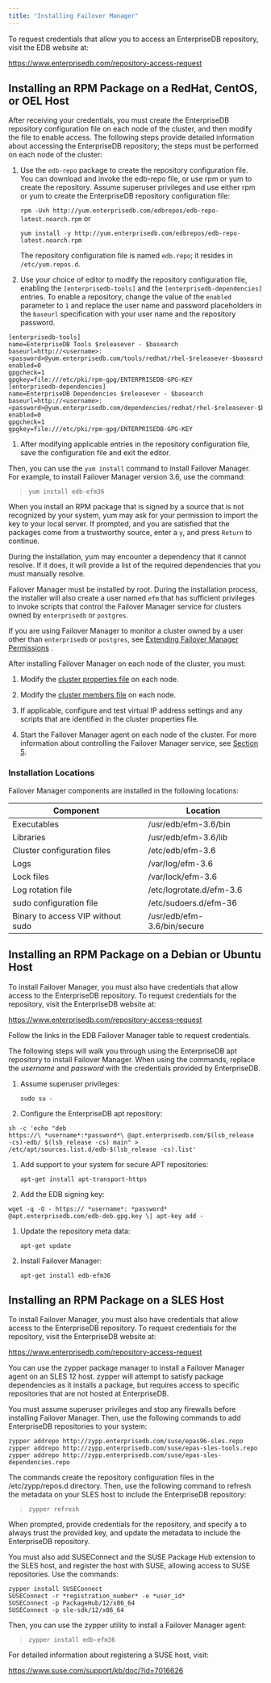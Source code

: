 ```yaml
---
title: "Installing Failover Manager"
---
```


<div id="installing_efm" class="registered_link"></div>

To request credentials that allow you to access an EnterpriseDB repository, visit the EDB website at:

<https://www.enterprisedb.com/repository-access-request>

<div id="linux_installation" class="registered_link"></div>

## Installing an RPM Package on a RedHat, CentOS, or OEL Host

After receiving your credentials, you must create the EnterpriseDB repository configuration file on each node of the cluster, and then modify the file to enable access. The following steps provide detailed information about accessing the EnterpriseDB repository; the steps must be performed on each node of the cluster:

1.  Use the `edb-repo` package to create the repository configuration file. You can download and invoke the edb-repo file, or use rpm or yum to create the repository. Assume superuser privileges and use either rpm or yum to create the EnterpriseDB repository configuration file:

    `rpm -Uvh http://yum.enterprisedb.com/edbrepos/edb-repo-latest.noarch.rpm` or

    `yum install -y http://yum.enterprisedb.com/edbrepos/edb-repo-latest.noarch.rpm`

    The repository configuration file is named `edb.repo`; it resides in `/etc/yum.repos.d`.

2.  Use your choice of editor to modify the repository configuration file, enabling the `[enterprisedb-tools]` and the `[enterprisedb-dependencies]` entries. To enable a repository, change the value of the `enabled` parameter to `1` and replace the user name and password placeholders in the `baseurl` specification with your user name and the repository password.

<!-- -->

```
[enterprisedb-tools]
name=EnterpriseDB Tools $releasever - $basearch
baseurl=http://<username>:<password>@yum.enterprisedb.com/tools/redhat/rhel-$releasever-$basearch
enabled=0
gpgcheck=1
gpgkey=file:///etc/pki/rpm-gpg/ENTERPRISEDB-GPG-KEY
[enterprisedb-dependencies]
name=EnterpriseDB Dependencies $releasever - $basearch
baseurl=http://<username>:<password>@yum.enterprisedb.com/dependencies/redhat/rhel-$releasever-$basearch
enabled=0
gpgcheck=1
gpgkey=file:///etc/pki/rpm-gpg/ENTERPRISEDB-GPG-KEY
```

1.  After modifying applicable entries in the repository configuration file, save the configuration file and exit the editor.

Then, you can use the `yum install` command to install Failover Manager. For example, to install Failover Manager version 3.6, use the command:

> `yum install edb-efm36`

When you install an RPM package that is signed by a source that is not recognized by your system, yum may ask for your permission to import the key to your local server. If prompted, and you are satisfied that the packages come from a trustworthy source, enter a `y`, and press `Return` to continue.

During the installation, yum may encounter a dependency that it cannot resolve. If it does, it will provide a list of the required dependencies that you must manually resolve.

Failover Manager must be installed by root. During the installation process, the installer will also create a user named `efm` that has sufficient privileges to invoke scripts that control the Failover Manager service for clusters owned by `enterprisedb` or `postgres`.

If you are using Failover Manager to monitor a cluster owned by a user other than `enterprisedb` or `postgres`, see [Extending Failover Manager Permissions](04_configuring_efm/04_extending_efm_permissions/#extending_efm_permissions) .

After installing Failover Manager on each node of the cluster, you must:

1.  Modify the [cluster properties file](04_configuring_efm/01_cluster_properties/#cluster_properties) on each node.

2.  Modify the [cluster members file](04_configuring_efm/03_cluster_members/#cluster_members) on each node.

3.  If applicable, configure and test virtual IP address settings and any scripts that are identified in the cluster properties file.

4.  Start the Failover Manager agent on each node of the cluster. For more information about controlling the Failover Manager service, see [Section 5](08_controlling_efm_service/#controlling-the-failover-manager-service).

### Installation Locations

Failover Manager components are installed in the following locations:

| Component                         | Location                    |
| --------------------------------- | --------------------------- |
| Executables                       | /usr/edb/efm-3.6/bin        |
| Libraries                         | /usr/edb/efm-3.6/lib        |
| Cluster configuration files       | /etc/edb/efm-3.6            |
| Logs                              | /var/log/efm-3.6            |
| Lock files                        | /var/lock/efm-3.6           |
| Log rotation file                 | /etc/logrotate.d/efm-3.6    |
| sudo configuration file           | /etc/sudoers.d/efm-36       |
| Binary to access VIP without sudo | /usr/edb/efm-3.6/bin/secure |

<div id="installing_debian_ubuntu" class="registered_link"></div>

## Installing an RPM Package on a Debian or Ubuntu Host

To install Failover Manager, you must also have credentials that allow access to the EnterpriseDB repository. To request credentials for the repository, visit the EnterpriseDB website at:

<https://www.enterprisedb.com/repository-access-request>

Follow the links in the EDB Failover Manager table to request credentials.

The following steps will walk you through using the EnterpriseDB apt repository to install Failover Manager. When using the commands, replace the *username* and *password* with the credentials provided by EnterpriseDB.

1.  Assume superuser privileges:

    `sudo su -`

2.  Configure the EnterpriseDB apt repository:

<!-- -->

```
sh -c 'echo "deb
https://\ *username*:*password*\ @apt.enterprisedb.com/$(lsb_release
-cs)-edb/ $(lsb_release -cs) main" >
/etc/apt/sources.list.d/edb-$(lsb_release -cs).list'
```

1.  Add support to your system for secure APT repositories:

    `apt-get install apt-transport-https`

2.  Add the EDB signing key:

<!-- -->

```
wget -q -O - https:// *username*: *password*
@apt.enterprisedb.com/edb-deb.gpg.key \| apt-key add -
```

1.  Update the repository meta data:

    `apt-get update`

2.  Install Failover Manager:

    `apt-get install edb-efm36`

<div id="sles_installation" class="registered_link"></div>

## Installing an RPM Package on a SLES Host

To install Failover Manager, you must also have credentials that allow access to the EnterpriseDB repository. To request credentials for the repository, visit the EnterpriseDB website at:

<https://www.enterprisedb.com/repository-access-request>

You can use the zypper package manager to install a Failover Manager agent on an SLES 12 host. zypper will attempt to satisfy package dependencies as it installs a package, but requires access to specific repositories that are not hosted at EnterpriseDB.

You must assume superuser privileges and stop any firewalls before installing Failover Manager. Then, use the following commands to add EnterpriseDB repositories to your system:

```
zypper addrepo http://zypp.enterprisedb.com/suse/epas96-sles.repo
zypper addrepo http://zypp.enterprisedb.com/suse/epas-sles-tools.repo
zypper addrepo http://zypp.enterprisedb.com/suse/epas-sles-dependencies.repo
```

The commands create the repository configuration files in the /etc/zypp/repos.d directory. Then, use the following command to refresh the metadata on your SLES host to include the EnterpriseDB repository:

> `zypper refresh`

When prompted, provide credentials for the repository, and specify a to always trust the provided key, and update the metadata to include the EnterpriseDB repository.

You must also add SUSEConnect and the SUSE Package Hub extension to the SLES host, and register the host with SUSE, allowing access to SUSE repositories. Use the commands:

```
zypper install SUSEConnect
SUSEConnect -r *registration_number* -e *user_id*
SUSEConnect -p PackageHub/12/x86_64
SUSEConnect -p sle-sdk/12/x86_64
```

Then, you can use the zypper utility to install a Failover Manager agent:

> `zypper install edb-efm36`

For detailed information about registering a SUSE host, visit:

<https://www.suse.com/support/kb/doc/?id=7016626>
